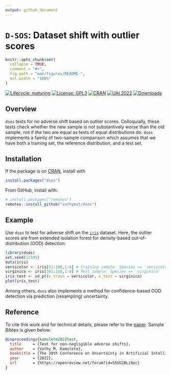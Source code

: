 ```yaml
---
output: github_document
---
```


# `D-SOS`: Dataset shift with outlier scores

<!-- README.md is generated from README.Rmd. Please edit that file -->

```r
knitr::opts_chunk$set(
  collapse = TRUE,
  comment = "#>",
  fig.path = "man/figures/README-",
  out.width = "100%"
)
```

<!-- badges: start -->
[![Lifecycle: maturing](https://img.shields.io/badge/lifecycle-maturing-blue.svg)](https://www.tidyverse.org/lifecycle)
[![License: GPL3](https://img.shields.io/badge/License-GPL3-green.svg)](https://www.gnu.org/licenses/gpl-3.0.en.html)
[![CRAN](https://www.r-pkg.org/badges/version/dsos)](https://cran.r-project.org/package=dsos)
[![UAI 2022](https://img.shields.io/badge/paper-UAI-yellow)](https://openreview.net/forum?id=S5UG2BLi9xc)
[![Downloads](https://cranlogs.r-pkg.org/badges/dsos)](https://cran.r-project.org/package=dsos)
<!-- badges: end -->

## Overview

`dsos` tests for no adverse shift based on outlier scores. Colloquially,
these tests check whether the new sample is not substantively worse than the old
sample, not if the two are equal as tests of equal distributions do. `dsos`
implements a family of two-sample comparison which assumes that
we have both a training set, the reference distribution, and a test set.

## Installation

If the package is on [CRAN](https://CRAN.R-project.org), install with

```r
install.packages("dsos")
```

From GitHub, install with:

```r
# install.packages("remotes")
remotes::install_github("vathymut/dsos")
```

## Example

Use `dsos` to test for adverse shift on the
[`iris`](https://en.wikipedia.org/wiki/Iris_flower_data_set) dataset.
Here, the outlier scores are from extended isolation forest for
density-based out-of-distribution (OOD) detection:

```r
library(dsos)
set.seed(12345)
data(iris)
versicolor <- iris[51:100,1:4] # Training sample: Species == 'versicolor'
virginica <- iris[101:150,1:4] # Test sample: Species == 'virginica'
iris_test <- od_pt(x_train = versicolor, x_test = virginica)
plot(iris_test)
```

Among others, `dsos` also implements a method for confidence-based OOD detection
via prediction (resampling) uncertainty.

## Reference

To cite this work and for technical details, please refer to the
[paper](https://openreview.net/forum?id=S5UG2BLi9xc). Sample Bibtex is given below:

```bibtex
@inproceedings{kamulete2022test,
  title     = {Test for non-negligible adverse shifts},
  author    = {Vathy M. Kamulete},
  booktitle = {The 38th Conference on Uncertainty in Artificial Intelligence},
  year      = {2022},
  url       = {https://openreview.net/forum?id=S5UG2BLi9xc}
}
```
